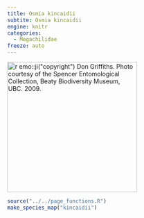 ```yaml
---
title: Osmia kincaidii
subtite: Osmia kincaidii
engine: knitr
categories:
  - Megachilidae
freeze: auto
---
```

[![`r emo::ji("copyright")` Don Griffiths. Photo courtesy of the Spencer Entomological Collection, Beaty Biodiversity Museum, UBC. 2009.](https://www.zoology.ubc.ca/entomology/main/Hymenoptera/Megachilidae/Osmia%20kincaidii%20female%20(3lateral)%20.jpg){height=300}](https://www.zoology.ubc.ca/entomology/main/Hymenoptera/Megachilidae/Osmia%20kincaidii.php)

```r
source("../../page_functions.R")
make_species_map("kincaidii")
```
